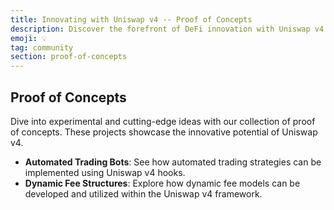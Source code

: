 ```yaml
---
title: Innovating with Uniswap v4 -- Proof of Concepts
description: Discover the forefront of DeFi innovation with Uniswap v4 proof of concepts. This section showcases experimental ideas, cutting-edge developments, and visionary projects in the Uniswap ecosystem.
emoji: 💡
tag: community
section: proof-of-concepts
---
```


## Proof of Concepts

Dive into experimental and cutting-edge ideas with our collection of proof of concepts. These projects showcase the innovative potential of Uniswap v4.

- **Automated Trading Bots**: See how automated trading strategies can be implemented using Uniswap v4 hooks.
- **Dynamic Fee Structures**: Explore how dynamic fee models can be developed and utilized within the Uniswap v4 framework.
